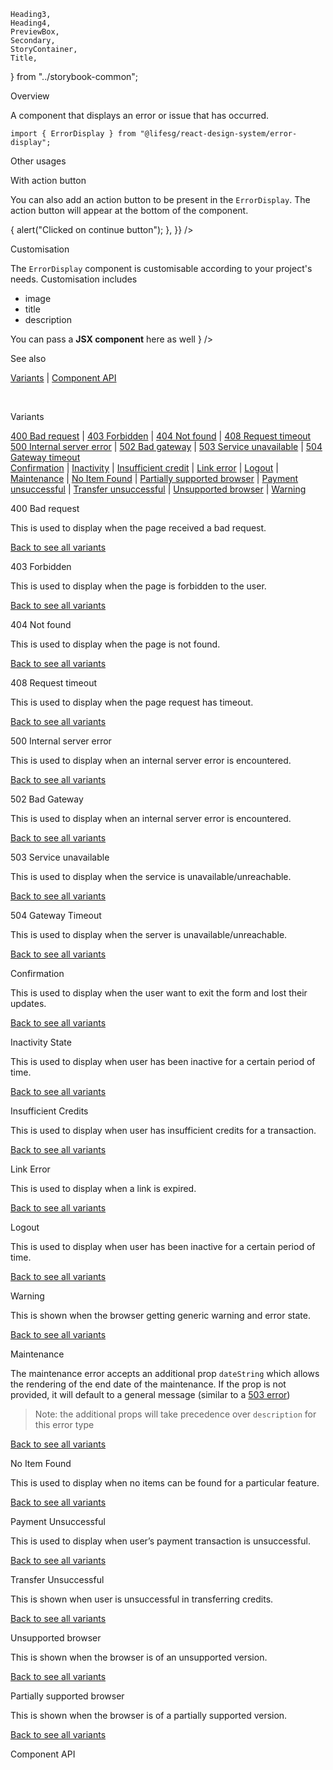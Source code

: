     Heading3,
    Heading4,
    PreviewBox,
    Secondary,
    StoryContainer,
    Title,
} from "../storybook-common";

<Meta title="Modules/ErrorDisplay" component={ErrorDisplay} />

<Title>ErrorDisplay</Title>

<Secondary>Overview</Secondary>

A component that displays an error or issue that has occurred.

```tsx
import { ErrorDisplay } from "@lifesg/react-design-system/error-display";
```

<Canvas>
    <Story name="ErrorDisplay">
        <ErrorDisplay type="404" />
    </Story>
</Canvas>

<Secondary>Other usages</Secondary>

<Heading3>With action button</Heading3>

You can also add an action button to be present in the `ErrorDisplay`. The action button will
appear at the bottom of the component.

<Preview>
    <Story name="With action button">
        <ErrorDisplay
            type="unsupported-browser"
            actionButton={{
                children: "Continue anyway",
                onClick: () => {
                    alert("Clicked on continue button");
                },
            }}
        />
    </Story>
</Preview>

<Heading3>Customisation</Heading3>

The `ErrorDisplay` component is customisable according to your project's needs. Customisation includes

-   image
-   title
-   description

<Preview>
    <Story name="Custom error">
        <ErrorDisplay
            type="404"
            title="My Custom 404"
            description={
                <>
                    You can pass a <strong>JSX component</strong> here as well
                </>
            }
        />
    </Story>
</Preview>

<Heading3>See also</Heading3>

[Variants](#variants) | [Component API](#component-api)

<br />

<a id="variants-top"></a>

<Secondary>Variants</Secondary>

[400 Bad request](#error-400) |
[403 Forbidden](#error-403) |
[404 Not found](#error-404) |
[408 Request timeout](#error-408)<br />
[500 Internal server error](#error-500) |
[502 Bad gateway](#error-502) |
[503 Service unavailable](#error-503) |
[504 Gateway timeout](#error-504)<br />
[Confirmation](#confirmation) |
[Inactivity](#inactivity) |
[Insufficient credit](#insufficient-credit) |
[Link error](#link-error) |
[Logout](#logout) |
[Maintenance](#maintenance) |
[No Item Found](#no-item-found) |
[Partially supported browser](#partially-supported-browser) |
[Payment unsuccessful](#payment-unsuccessful) |
[Transfer unsuccessful](#transfer-unsuccessful) |
[Unsupported browser](#unsupported-browser) |
[Warning](#warning)

<!-- 400 -->

<a id="error-400"></a>

<Heading3>400 Bad request</Heading3>

This is used to display when the page received a bad request.

[Back to see all variants](#variants-top)

<Preview>
    <Story name="400 Error">
        <ErrorDisplay type="400" />
    </Story>
</Preview>

<!-- 403 -->

<a id="error-403"></a>

<Heading3>403 Forbidden</Heading3>

This is used to display when the page is forbidden to the user.

[Back to see all variants](#variants-top)

<Preview>
    <Story name="403 Error">
        <ErrorDisplay type="403" />
    </Story>
</Preview>

<!-- 404 -->

<a id="error-404"></a>

<Heading3>404 Not found</Heading3>

This is used to display when the page is not found.

[Back to see all variants](#variants-top)

<Preview>
    <Story name="404 Error">
        <ErrorDisplay type="404" />
    </Story>
</Preview>

<!-- 408 -->

<a id="error-408"></a>

<Heading3>408 Request timeout</Heading3>

This is used to display when the page request has timeout.

[Back to see all variants](#variants-top)

<Preview>
    <Story name="408 Error">
        <ErrorDisplay type="408" />
    </Story>
</Preview>

<!-- 500 -->

<a id="error-500"></a>

<Heading3>500 Internal server error</Heading3>

This is used to display when an internal server error is encountered.

[Back to see all variants](#variants-top)

<Preview>
    <Story name="500 Error">
        <ErrorDisplay type="500" />
    </Story>
</Preview>

<!-- 502 -->

<a id="error-502"></a>

<Heading3>502 Bad Gateway</Heading3>

This is used to display when an internal server error is encountered.

[Back to see all variants](#variants-top)

<Preview>
    <Story name="502 Error">
        <ErrorDisplay type="502" />
    </Story>
</Preview>

<!-- 503 -->

<a id="error-503"></a>

<Heading3>503 Service unavailable</Heading3>

This is used to display when the service is unavailable/unreachable.

[Back to see all variants](#variants-top)

<Preview>
    <Story name="503 Error">
        <ErrorDisplay type="503" />
    </Story>
</Preview>

<!-- 504 -->

<a id="error-504"></a>

<Heading3>504 Gateway Timeout</Heading3>

This is used to display when the server is unavailable/unreachable.

[Back to see all variants](#variants-top)

<Preview>
    <Story name="504 Error">
        <ErrorDisplay type="504" />
    </Story>
</Preview>

<!-- CONFIRMATION -->

<a id="confirmation"></a>

<Heading3>Confirmation</Heading3>

This is used to display when the user want to exit the form and lost their updates.

[Back to see all variants](#variants-top)

<Preview>
    <Story name="Confirmation">
        <ErrorDisplay type="confirmation" />
    </Story>
</Preview>

<!-- INACTIVITY STATE -->

<a id="inactivity"></a>

<Heading3>Inactivity State</Heading3>

This is used to display when user has been inactive for a certain period of time.

[Back to see all variants](#variants-top)

<Preview>
    <Story name="Inactivity State">
        <ErrorDisplay type="inactivity" />
    </Story>
</Preview>

<!-- INSUFFICIENT CREDITS -->

<a id="insufficient-credits"></a>

<Heading3>Insufficient Credits</Heading3>

This is used to display when user has insufficient credits for a transaction.

[Back to see all variants](#variants-top)

<Preview>
    <Story name="Insufficient Credits">
        <ErrorDisplay type="insufficient-credits" />
    </Story>
</Preview>

<!-- LINK ERROR -->

<a id="link-error"></a>

<Heading3>Link Error</Heading3>

This is used to display when a link is expired.

[Back to see all variants](#variants-top)

<Preview>
    <Story name="Link Error">
        <ErrorDisplay type="link-error" />
    </Story>
</Preview>

<!-- LOGOUT -->

<a id="logout"></a>

<Heading3>Logout</Heading3>

This is used to display when user has been inactive for a certain period of time.

[Back to see all variants](#variants-top)

<Preview>
    <Story name="Logout">
        <ErrorDisplay type="logout" />
    </Story>
</Preview>

<!-- WARNING -->

<a id="warning"></a>

<Heading3>Warning</Heading3>

This is shown when the browser getting generic warning and error state.

[Back to see all variants](#variants-top)

<Preview>
    <Story name="Warning">
        <ErrorDisplay type="warning" />
    </Story>
</Preview>

<!-- MAINTENANCE -->

<a id="maintenance"></a>

<Heading3>Maintenance</Heading3>

The maintenance error accepts an additional prop `dateString` which allows the rendering of the
end date of the maintenance. If the prop is not provided, it will default to a general message
(similar to a [503 error](#error-503))

> Note: the additional props will take precedence over `description` for this error type

[Back to see all variants](#variants-top)

<Preview>
    <Story name="Maintenance">
        <ErrorDisplay
            type="maintenance"
            additionalProps={{ dateString: "12 July 2022" }}
        />
    </Story>
</Preview>

<!-- NO ITEM FOUND -->

<a id="no-item-found"></a>

<Heading3>No Item Found </Heading3>

This is used to display when no items can be found for a particular feature.

[Back to see all variants](#variants-top)

<Preview>
    <Story name="No Item Found ">
        <ErrorDisplay type="no-item-found" />
    </Story>
</Preview>

<!-- PAYMENT UNSUCCESSFUL -->

<a id="payment-unsuccessful"></a>

<Heading3>Payment Unsuccessful</Heading3>

This is used to display when user’s payment transaction is unsuccessful.

[Back to see all variants](#variants-top)

<Preview>
    <Story name="Payment Unsuccessful">
        <ErrorDisplay type="payment-unsuccessful" />
    </Story>
</Preview>

<!-- TRANSFER UNSUCCESSFUL -->

<a id="transfer-unsuccessful"></a>

<Heading3>Transfer Unsuccessful</Heading3>

This is shown when user is unsuccessful in transferring credits.

[Back to see all variants](#variants-top)

<Preview>
    <Story name="Transfer Unsuccessful">
        <ErrorDisplay type="transfer-unsuccessful" />
    </Story>
</Preview>

<!-- UNSUPPORTED BROWSER -->

<a id="unsupported-browser"></a>

<Heading3>Unsupported browser</Heading3>

This is shown when the browser is of an unsupported version.

[Back to see all variants](#variants-top)

<Preview>
    <Story name="Unsupported Browser">
        <ErrorDisplay type="unsupported-browser" />
    </Story>
</Preview>

<!-- PARTIALLY SUPPORTED BROWSER -->

<a id="partially-supported-browser"></a>

<Heading3>Partially supported browser</Heading3>

This is shown when the browser is of a partially supported version.

[Back to see all variants](#variants-top)

<Preview>
    <Story name="Partially supported Browser">
        <ErrorDisplay type="partially-supported-browser" />
    </Story>
</Preview>

<Secondary>Component API</Secondary>

<PropsTable />
